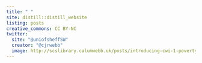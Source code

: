```yaml
---
title: " "
site: distill::distill_website
listing: posts
creative_commons: CC BY-NC
twitter:
  site: "@uniofsheffSW"
  creator: "@cjrwebb"
  image: http://scslibrary.calumwebb.uk/posts/introducing-cwi-1-poverty/media/preview.png
---
```


